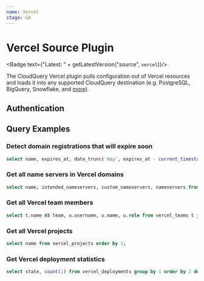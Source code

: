 ```yaml
---
name: Vercel
stage: GA
---
```

# Vercel Source Plugin


<Badge text={"Latest: " + getLatestVersion("source", `vercel`)}/>

The CloudQuery Vercel plugin pulls configuration out of Vercel resources and loads it into any supported CloudQuery destination (e.g. PostgreSQL, BigQuery, Snowflake, and [more](/docs/plugins/destinations/overview)).

## Authentication

<Authentication/>

## Query Examples

### Detect domain registrations that will expire soon

```sql copy
select name, expires_at, date_trunc('day', expires_at - current_timestamp) as days_left from vercel_domains where (expires_at - interval '90 day') < current_timestamp order by 1;
```

### Get all name servers in Vercel domains

```sql copy
select name, intended_nameservers, custom_nameservers, nameservers from vercel_domains order by 1;
```

### Get all Vercel team members

```sql copy
select t.name AS team, u.username, u.name, u.role from vercel_teams t join vercel_team_members u on u.team_id=t.id order by 1, 2;
```

### Get all Vercel projects

```sql copy
select name from vercel_projects order by 1;
```
### Get Vercel deployment statistics

```sql copy
select state, count(1) from vercel_deployments group by 1 order by 2 desc;
```
